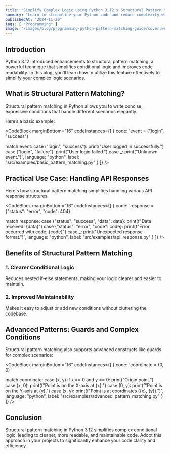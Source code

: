 ```yaml
---
title: "Simplify Complex Logic Using Python 3.12's Structural Pattern Matching"
summary: "Learn to streamline your Python code and reduce complexity with Python 3.12's structural pattern matching."
publishedAt: "2024-11-20"
tags: [ "Programming" ]
image: "/images/blog/programming-python-pattern-matching-guide/cover.webp"
---
```


## Introduction

Python 3.12 introduced enhancements to structural pattern matching, a powerful technique that simplifies conditional logic and improves code readability. In this blog, you'll learn how to utilize this feature effectively to simplify your complex logic scenarios.

## What is Structural Pattern Matching?

Structural pattern matching in Python allows you to write concise, expressive conditions that handle different scenarios elegantly.

Here’s a basic example:

<CodeBlock
    marginBottom="16"
    codeInstances={[
      {
        code:
`event = ("login", "success")

match event:
    case ("login", "success"):
        print("User logged in successfully.")
    case ("login", "failure"):
        print("User login failed.")
    case _:
        print("Unknown event.")`,
        language: "python",
        label: "src/examples/basic_pattern_matching.py"
      }
    ]}
/>

## Practical Use Case: Handling API Responses

Here's how structural pattern matching simplifies handling various API response structures:

<CodeBlock
    marginBottom="16"
    codeInstances={[
      {
        code:
`response = {"status": "error", "code": 404}

match response:
    case {"status": "success", "data": data}:
        print(f"Data received: {data}")
    case {"status": "error", "code": code}:
        print(f"Error occurred with code: {code}")
    case _:
        print("Unexpected response format.")`,
        language: "python",
        label: "src/examples/api_response.py"
      }
    ]}
/>

## Benefits of Structural Pattern Matching

### 1. Clearer Conditional Logic
Reduces nested if-else statements, making your logic clearer and easier to maintain.

### 2. Improved Maintainability
Makes it easy to adjust or add new conditions without cluttering the codebase.

## Advanced Patterns: Guards and Complex Conditions

Structural pattern matching also supports advanced constructs like guards for complex scenarios:

<CodeBlock
    marginBottom="16"
    codeInstances={[
      {
        code:
`coordinate = (0, 0)

match coordinate:
    case (x, y) if x == 0 and y == 0:
        print("Origin point.")
    case (x, 0):
        print(f"Point is on the X-axis at {x}.")
    case (0, y):
        print(f"Point is on the Y-axis at {y}.")
    case (x, y):
        print(f"Point is at coordinates ({x}, {y}).")`,
        language: "python",
        label: "src/examples/advanced_pattern_matching.py"
      }
    ]}
/>

## Conclusion

Structural pattern matching in Python 3.12 simplifies complex conditional logic, leading to cleaner, more readable, and maintainable code. Adopt this approach in your projects to significantly enhance your code clarity and efficiency.